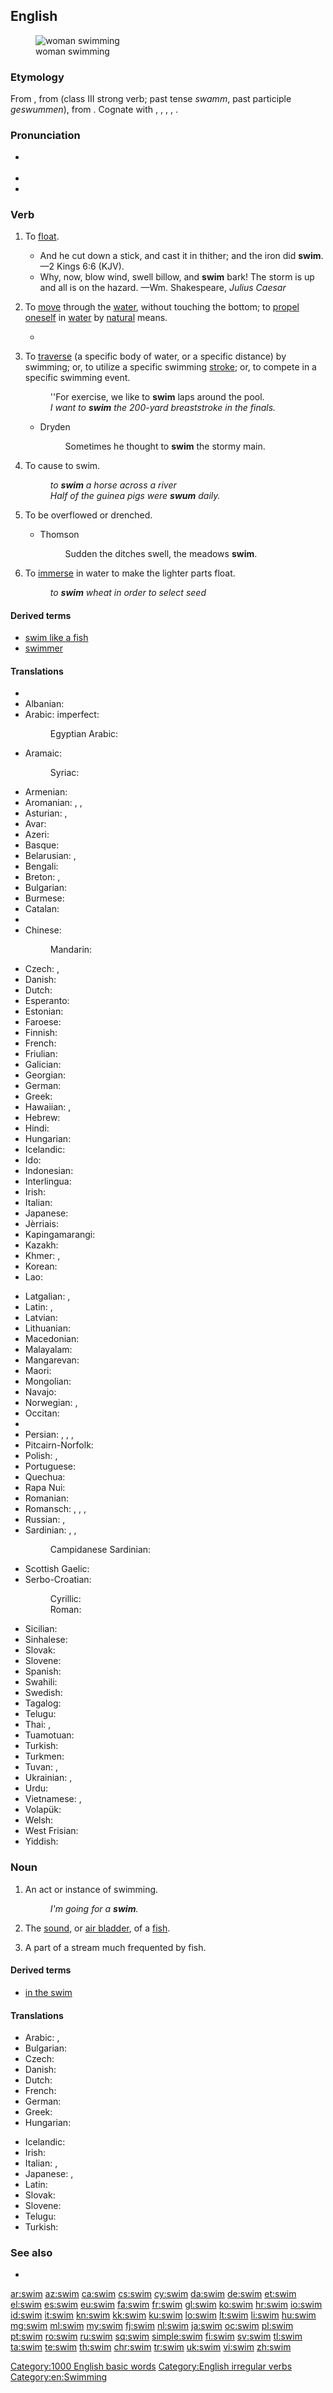 ==English==
[[Image:Swimming.breaststroke.arp.750pix.jpg|thumb|woman swimming]]

===Etymology===
From {{etyl|enm|en}} {{term|swimmen|lang=enm}}, from {{etyl|ang|en}} {{term|swimman||to swim, float|lang=ang}} (class III strong verb; past tense ''swamm'', past participle ''geswummen''), from {{etyl|gem-pro|en}} {{term/t|gem-pro|*swimmaną||to swoon, lose consciousness, swim}}. Cognate with {{etyl|fy|-}} {{term|swimme||to swim, float|lang=fy}}, {{etyl|nl|-}} {{term|zwemmen||to swim|lang=nl}}, {{etyl|de|-}} {{term|schwimmen||to swim|lang=de}}, {{etyl|da|-}} {{term|svømme||to swim|lang=da}}, {{etyl|sv|-}} {{term|simma||to swim|lang=sv}}.

===Pronunciation===
* {{a|RP|US}} {{IPA|/swɪm/}}
* {{audio|en-us-swim.ogg|Audio (US)}}
* {{rhymes|ɪm}}

===Verb===
{{en-verb|swims|swimming|'''[[swam]]''' or (archaic) '''[[swum]]'''|swum}}

# {{context|intransitive|archaic|lang=en}} To [[float]].
#: {{term|sink or swim|sink or '''swim'''}}
#* And he cut down a stick, and cast it in thither; and the iron did '''swim'''. &mdash;2 Kings 6:6 (KJV).
#* Why, now, blow wind, swell billow, and '''swim''' bark! The storm is up and all is on the hazard. &mdash;Wm. Shakespeare, ''Julius Caesar''
# {{context|intransitive|lang=en}} To [[move]] through the [[water]], without touching the bottom; to [[propel]] [[oneself]] in [[water]] by [[natural]] means.
#*{{quote-book|year=1963|author={{w|Margery Allingham}}
|title={{w|The China Governess}}
|chapter=Foreword|url=http://openlibrary.org/works/OL2004261W
|passage=He turned back to the scene before him and the enormous new block of council dwellings. The design was some way after Corbusier but the block was built up on plinths and resembled an Atlantic liner '''swimming''' diagonally across the site.}}
# {{context|transitive|lang=en}} To [[traverse]] (a specific body of water, or a specific distance) by swimming; or, to utilize a specific swimming [[stroke]]; or, to compete in a specific swimming event.
#: ''For exercise, we like to '''swim''' laps around the pool.
#: ''I want to '''swim''' the 200-yard breaststroke in the finals.''
#* Dryden
#*: Sometimes he thought to '''swim''' the stormy main.
# {{context|uncommon|lang=en}} To cause to swim.
#: ''to '''swim''' a horse across a river''
#: ''Half of the guinea pigs were '''swum''' daily.''
# {{context|intransitive|lang=en}} To be overflowed or drenched.
#: {{rfquotek|Bible, Psalms vi. 6}}
#* Thomson
#*: Sudden the ditches swell, the meadows '''swim'''.
# {{context|transitive|lang=en}} To [[immerse]] in water to make the lighter parts float.
#: ''to '''swim''' wheat in order to select seed''

====Derived terms====
* [[swim like a fish]]
* [[swimmer]]

====Translations====
{{trans-top|move through water}}
* {{trreq|ab}}
* Albanian: {{t-|sq|notoj}}
* Arabic: {{t-|ar|سبح|tr=sábaḥa}} imperfect: {{t-|ar|يسبح|tr=yasbaḥu}}
*: Egyptian Arabic: {{tø|arz|عام|tr=ʿām|sc=Arab}}
* Aramaic:
*: Syriac: {{tø|syc|ܣܚܐ|tr=sħā|sc=Syrc}}
* Armenian: {{t-|hy|լողալ|tr=loġal}}
* Aromanian: {{t-|rup|anot}}, {{t-|rup|not}}, {{t-|rup|mplãtescu}}
* Asturian: {{t-|ast|nadar}}, {{t-|ast|ñadar}}
* Avar: {{t-|av|лъедезе|sc=Cyrl}}
* Azeri: {{t+|az|üzmək}}
* Basque: {{t+|eu|igeri egin}}
* Belarusian: {{t-|be|плаваць|tr=plávacʹ|sc=Cyrl}} {{qualifier|abstract}} {{impf}}, {{t-|be|плыць|tr=plycʹ|sc=Cyrl}} {{qualifier|concrete}}  {{impf}}
* Bengali: {{t-|bn|সাঁতার|tr=sāṁtār|sc=Beng}}
* Breton: {{t-|br|neui}}, {{t-|br|neuial}}
* Bulgarian: {{t+|bg|плувам|tr=plúvam}}
* Burmese: {{t+|my|ရေကူး|tr=yeku:|sc=Mymr}}
* Catalan: {{t+|ca|nedar}}
* {{trreq|ce}}
* Chinese:
*: Mandarin: {{t+|cmn|游泳|tr=yóuyǒng|sc=Hani}}
* Czech: {{t+|cs|plavat}} {{qualifier|abstract}} {{impf}}, {{t-|cs|plout}} {{qualifier|concrete}}  {{impf}}
* Danish: {{t+|da|svømme}}
* Dutch: {{t+|nl|zwemmen}}
* Esperanto: {{t-|eo|naĝi}}
* Estonian: {{t-|et|ujuma}}
* Faroese: {{t-|fo|svimja}}
* Finnish: {{t+|fi|uida}}
* French: {{t+|fr|nager}}
* Friulian: {{tø|fur|nadâ}}
* Galician: {{t+|gl|nadar}}
* Georgian: {{t-|ka|შეცურება|tr=šecʻureba|sc=Geor}}
* German: {{t+|de|schwimmen}}
* Greek: {{t+|el|κολυμπάω|tr=kolympáo}}
* Hawaiian: {{tø|haw|ʻauʻau}}, {{tø|haw|ʻau}} {{qualifier|traverse}}
* Hebrew: {{t-|he|שחה|tr=sakhá}}
* Hindi: {{t-|hi|तैरना|tr=tairnā|sc=Deva}}
* Hungarian: {{t+|hu|úszik}}
* Icelandic: {{t+|is|synda}}
* Ido: {{t+|io|natar}}
* Indonesian: {{t+|id|renang|alt=berenang}}
* Interlingua: {{t-|ia|natar}}
* Irish: {{t-|ga|snámh}}
* Italian: {{t+|it|nuotare}}
* Japanese: {{t+|ja|泳ぐ|tr=[[およぐ]], oyogu|sc=Jpan}}
* Jèrriais: {{tø|roa-jer|nagi}}
* Kapingamarangi: {{tø|kpg|kau}}
* Kazakh: {{t|kk|жүзу|tr=jüzw|sc=Cyrl}}
* Khmer: {{t-|km|ហែល|tr=hael|sc=Khmr}}, {{t-|km|ហែលទឹក|tr=hael tɨk|sc=Khmr}}
* Korean: {{t+|ko|수영하다|tr=suyeong-hada}}
* Lao: {{t-|lo|ລອຍນ້ຳ|tr=lɔ́ːynâm|sc=Laoo}}
{{trans-mid}}
* Latgalian: {{tø|ltg|maut}}, {{tø|ltg|mauduot}}
* Latin: {{t-|la|nato}}, {{t+|la|no}}
* Latvian: {{t+|lv|peldēt}}
* Lithuanian: {{t+|lt|plaukti}}
* Macedonian: {{t-|mk|плива|tr=plíva|sc=Cyrl}}
* Malayalam: {{t+|ml|നീന്തുക|tr=neenthuka|sc=Mlym}}
* Mangarevan: {{tø|mrv|kau}}
* Maori: {{t-|mi|kau}}
* Mongolian: {{t-|mn|усанд сэлэх|tr=usand sêlêh|sc=Cyrl}}
* Navajo: {{tø|nv|naabé}}
* Norwegian: {{t+|no|bade}}, {{t+|no|svømme}}
* Occitan: {{t+|oc|nadar}}
* {{trreq|os}}
* Persian: {{t+|fa|شنا کردن|tr=šenâ kardan}}, {{t-|fa|شناریدن|tr=šenâridan}}, {{t-|fa|شناویدن|tr=šenâvidan}}, {{t-|fa|شناوری کردن|tr=šenâvari kardan}}
* Pitcairn-Norfolk: {{tø|pih|naawe}}
* Polish: {{t+|pl|pływać}} {{qualifier|abstract}} {{impf}}, {{t+|pl|płynąć}} {{qualifier|concrete}}  {{impf}}
* Portuguese: {{t+|pt|nadar}}
* Quechua: {{t-|qu|wayt'ay}}
* Rapa Nui: {{tø|rap|kau}}
* Romanian: {{t+|ro|înota}}
* Romansch: {{t-|rm|nudar}}, {{t-|rm|senudar}}, {{t-|rm|nuder}}, {{t-|rm|nodar}}
* Russian: {{t+|ru|плавать|tr=plávatʹ}} {{qualifier|abstract}} {{impf}}, {{t+|ru|плыть|tr=plytʹ|sc=Cyrl}} {{qualifier|concrete}}  {{impf}}
* Sardinian: {{t-|sc|anatare}}, {{t-|sc|nadare}}, {{t-|sc|natare}}
*: Campidanese Sardinian: {{tø|sro|nadai}}
* Scottish Gaelic: {{t-|gd|snàmh}}
* Serbo-Croatian:
*: Cyrillic: {{t-|sh|пливати|sc=Cyrl}} {{impf}}
*: Roman: {{t-|sh|plivati}} {{impf}}
* Sicilian: {{t+|scn|natari}}
* Sinhalese: {{t-|si|පිහිනනවා|tr=pihinanavā|sc=Sinh}}
* Slovak: {{t+|sk|plávať}} {{impf}}
* Slovene: {{t+|sl|plavati}} {{impf}}
* Spanish: {{t+|es|nadar}}
* Swahili: {{t-|sw|kuogelea}}
* Swedish: {{t+|sv|simma}}
* Tagalog: {{t-|tl|langoy}}
* Telugu: {{t+|te|ఈదు|tr=eedu}}
* Thai: {{t-|th|ว่ายน้ำ|tr=wâai-náam}}, {{t-|th|ว่าย|tr=wâai}}
* Tuamotuan: {{tø|pmt|kau}}
* Turkish: {{t+|tr|yüzmek}}
* Turkmen: {{t-|tk|ýüzmek}}
* Tuvan: {{tø|tyv|эштир|tr=eštir}}, {{tø|tyv|эштип билир|tr=eštip bilir}}
* Ukrainian: {{t-|uk|плавати|tr=plávaty|sc=Cyrl}} {{qualifier|abstract}} {{impf}}, {{t-|uk|плисти|tr=plystý|sc=Cyrl}} {{qualifier|concrete}}  {{impf}}
* Urdu: {{t-|ur|تیرنا|tr=tairnā|sc=ur-Arab}}
* Vietnamese: {{t+|vi|bơi}}, {{qualifier|lit. “to bathe”; used when swimming leisurely}} {{t+|vi|tắm}}
* Volapük: {{t+|vo|svimön}}
* Welsh: {{t+|cy|nofio}}
* West Frisian: {{t-|fy|swimme}}
* Yiddish: {{t-|yi|שווימען|tr=shvimen|sc=Hebr}}
{{trans-bottom}}

===Noun===
{{en-noun}}

# An act or instance of swimming.
#: ''I'm going for a '''swim'''.''
# The [[sound]], or [[air bladder]], of a [[fish]].
# {{context|UK|lang=en}} A part of a stream much frequented by fish.

====Derived terms====
* [[in the swim]]

====Translations====
{{trans-top|act or instance of swimming}}
* Arabic: {{t-|ar|سبحة|f|tr=sábħa}}, {{t-|ar|سباحة|f|tr=sibāħa}}
* Bulgarian: {{t-|bg|плуване|n|tr=pluvane}}
* Czech: {{t+|cs|plavání|n}}
* Danish: {{t-|da|svømmetur|c}}
* Dutch: {{t+|nl|zwemmen|n}}
* French: {{t+|fr|natation|f}}
* German: {{t+|de|Schwimmen|n}}
* Greek: {{t+|el|κολύμβηση|f}}
* Hungarian: {{t+|hu|úszás}}
{{trans-mid}}
* Icelandic: {{t+|is|sund|n}}
* Irish: {{t-|ga|snámh|m}}
* Italian: {{t-|it|nuotata|f}}, {{t+|it|nuoto|m}}
* Japanese: {{t-|ja|泳ぎ|tr=およぎ, oyogi}}, {{t+|ja|水泳|tr=すいえい, suiei}}
* Latin: {{t-|la|natatio|f|alt=natātiō}}
* Slovak: {{t-|sk|plávanie|n}}
* Slovene: {{t+|sl|plavanje|n}}
* Telugu: {{t+|te|ఈత|tr=eetha}}
* Turkish: {{t+|tr|yüzme}}
{{trans-bottom}}

===See also===
* {{pedia}}

[[Category:1000 English basic words]]
[[Category:English irregular verbs]]
[[Category:en:Swimming]]

[[ar:swim]]
[[az:swim]]
[[ca:swim]]
[[cs:swim]]
[[cy:swim]]
[[da:swim]]
[[de:swim]]
[[et:swim]]
[[el:swim]]
[[es:swim]]
[[eu:swim]]
[[fa:swim]]
[[fr:swim]]
[[gl:swim]]
[[ko:swim]]
[[hr:swim]]
[[io:swim]]
[[id:swim]]
[[it:swim]]
[[kn:swim]]
[[kk:swim]]
[[ku:swim]]
[[lo:swim]]
[[lt:swim]]
[[li:swim]]
[[hu:swim]]
[[mg:swim]]
[[ml:swim]]
[[my:swim]]
[[fj:swim]]
[[nl:swim]]
[[ja:swim]]
[[oc:swim]]
[[pl:swim]]
[[pt:swim]]
[[ro:swim]]
[[ru:swim]]
[[sq:swim]]
[[simple:swim]]
[[fi:swim]]
[[sv:swim]]
[[tl:swim]]
[[ta:swim]]
[[te:swim]]
[[th:swim]]
[[chr:swim]]
[[tr:swim]]
[[uk:swim]]
[[vi:swim]]
[[zh:swim]]